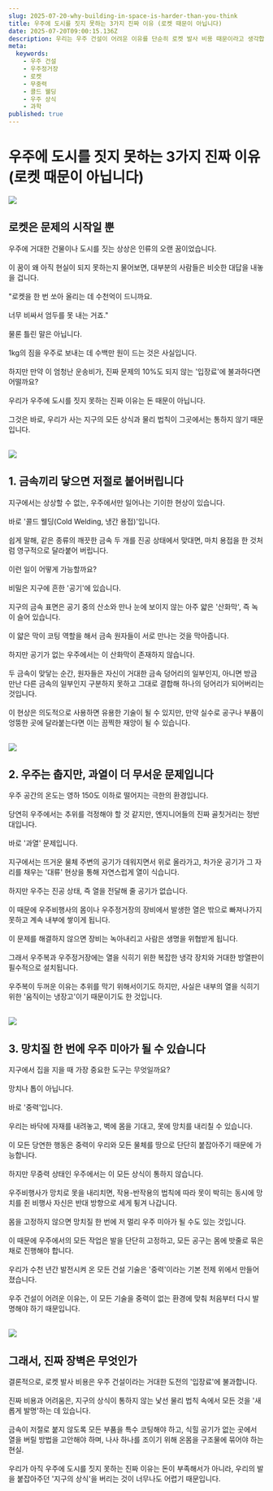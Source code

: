 ```yaml
---
slug: 2025-07-20-why-building-in-space-is-harder-than-you-think
title: 우주에 도시를 짓지 못하는 3가지 진짜 이유 (로켓 때문이 아닙니다)
date: 2025-07-20T09:00:15.136Z
description: 우리는 우주 건설이 어려운 이유를 단순히 로켓 발사 비용 때문이라고 생각합니다. 하지만 진짜 장벽은 우주라는 낯선 환경이 가진, 우리의 상식을 파괴하는 놀라운 물리 법칙에 있습니다.
meta:
  keywords:
    - 우주 건설
    - 우주정거장
    - 로켓
    - 무중력
    - 콜드 웰딩
    - 우주 상식
    - 과학
published: true
---
```


# 우주에 도시를 짓지 못하는 3가지 진짜 이유 (로켓 때문이 아닙니다)

![](https://upload.wikimedia.org/wikipedia/commons/thumb/c/c9/STS-134_International_Space_Station_after_undocking.jpg/1280px-STS-134_International_Space_Station_after_undocking.jpg)

<h2>로켓은 문제의 시작일 뿐</h2>

우주에 거대한 건물이나 도시를 짓는 상상은 인류의 오랜 꿈이었습니다.<br /><br />이 꿈이 왜 아직 현실이 되지 못하는지 물어보면, 대부분의 사람들은 비슷한 대답을 내놓을 겁니다.<br /><br />"로켓을 한 번 쏘아 올리는 데 수천억이 드니까요.<br /><br />너무 비싸서 엄두를 못 내는 거죠."<br /><br />물론 틀린 말은 아닙니다.<br /><br />1kg의 짐을 우주로 보내는 데 수백만 원이 드는 것은 사실입니다.<br /><br />하지만 만약 이 엄청난 운송비가, 진짜 문제의 10%도 되지 않는 '입장료'에 불과하다면 어떨까요?<br /><br />우리가 우주에 도시를 짓지 못하는 진짜 이유는 돈 때문이 아닙니다.<br /><br />그것은 바로, 우리가 사는 지구의 모든 상식과 물리 법칙이 그곳에서는 통하지 않기 때문입니다.<br /><br />

![](https://npr.brightspotcdn.com/dims4/default/851d0d4/2147483647/strip/true/crop/2131x1119+0+41/resize/1200x630!/quality/90/?url=https%3A%2F%2Fmedia.npr.org%2Fassets%2Fimg%2F2013%2F10%2F03%2Fgv-fp-0069rv2_wide-6777fb523eb2f99a25ee7f923b8d5a93a31ee9cd.jpg)

<h2>1. 금속끼리 닿으면 저절로 붙어버립니다</h2>

지구에서는 상상할 수 없는, 우주에서만 일어나는 기이한 현상이 있습니다.<br /><br />바로 '콜드 웰딩(Cold Welding, 냉간 용접)'입니다.<br /><br />쉽게 말해, 같은 종류의 깨끗한 금속 두 개를 진공 상태에서 맞대면, 마치 용접을 한 것처럼 영구적으로 달라붙어 버립니다.<br /><br />이런 일이 어떻게 가능할까요?<br /><br />비밀은 지구에 흔한 '공기'에 있습니다.<br /><br />지구의 금속 표면은 공기 중의 산소와 만나 눈에 보이지 않는 아주 얇은 '산화막', 즉 녹이 슬어 있습니다.<br /><br />이 얇은 막이 코팅 역할을 해서 금속 원자들이 서로 만나는 것을 막아줍니다.<br /><br />하지만 공기가 없는 우주에서는 이 산화막이 존재하지 않습니다.<br /><br />두 금속이 맞닿는 순간, 원자들은 자신이 거대한 금속 덩어리의 일부인지, 아니면 방금 만난 다른 금속의 일부인지 구분하지 못하고 그대로 결합해 하나의 덩어리가 되어버리는 것입니다.<br /><br />이 현상은 의도적으로 사용하면 유용한 기술이 될 수 있지만, 만약 실수로 공구나 부품이 엉뚱한 곳에 달라붙는다면 이는 끔찍한 재앙이 될 수 있습니다.<br /><br />

![](https://upload.wikimedia.org/wikipedia/commons/thumb/8/89/STS-116_spacewalk_1.jpg/1024px-STS-116_spacewalk_1.jpg)

<h2>2. 우주는 춥지만, 과열이 더 무서운 문제입니다</h2>

우주 공간의 온도는 영하 150도 이하로 떨어지는 극한의 환경입니다.<br /><br />당연히 우주에서는 추위를 걱정해야 할 것 같지만, 엔지니어들의 진짜 골칫거리는 정반대입니다.<br /><br />바로 '과열' 문제입니다.<br /><br />지구에서는 뜨거운 물체 주변의 공기가 데워지면서 위로 올라가고, 차가운 공기가 그 자리를 채우는 '대류' 현상을 통해 자연스럽게 열이 식습니다.<br /><br />하지만 우주는 진공 상태, 즉 열을 전달해 줄 공기가 없습니다.<br /><br />이 때문에 우주비행사의 몸이나 우주정거장의 장비에서 발생한 열은 밖으로 빠져나가지 못하고 계속 내부에 쌓이게 됩니다.<br /><br />이 문제를 해결하지 않으면 장비는 녹아내리고 사람은 생명을 위협받게 됩니다.<br /><br />그래서 우주복과 우주정거장에는 열을 식히기 위한 복잡한 냉각 장치와 거대한 방열판이 필수적으로 설치됩니다.<br /><br />우주복이 두꺼운 이유는 추위를 막기 위해서이기도 하지만, 사실은 내부의 열을 식히기 위한 '움직이는 냉장고'이기 때문이기도 한 것입니다.<br /><br />

![](https://www.usatoday.com/gcdn/authoring/authoring-images/2023/11/28/USAT/71726819007-spacetoolbag-promo.jpg)

<h2>3. 망치질 한 번에 우주 미아가 될 수 있습니다</h2>

지구에서 집을 지을 때 가장 중요한 도구는 무엇일까요?<br /><br />망치나 톱이 아닙니다.<br /><br />바로 '중력'입니다.<br /><br />우리는 바닥에 자재를 내려놓고, 벽에 몸을 기대고, 못에 망치를 내리칠 수 있습니다.<br /><br />이 모든 당연한 행동은 중력이 우리와 모든 물체를 땅으로 단단히 붙잡아주기 때문에 가능합니다.<br /><br />하지만 무중력 상태인 우주에서는 이 모든 상식이 통하지 않습니다.<br /><br />우주비행사가 망치로 못을 내리치면, 작용-반작용의 법칙에 따라 못이 박히는 동시에 망치를 쥔 비행사 자신은 반대 방향으로 세게 튕겨 나갑니다.<br /><br />몸을 고정하지 않으면 망치질 한 번에 저 멀리 우주 미아가 될 수도 있는 것입니다.<br /><br />이 때문에 우주에서의 모든 작업은 발을 단단히 고정하고, 모든 공구는 몸에 밧줄로 묶은 채로 진행해야 합니다.<br /><br />우리가 수천 년간 발전시켜 온 모든 건설 기술은 '중력'이라는 기본 전제 위에서 만들어졌습니다.<br /><br />우주 건설이 어려운 이유는, 이 모든 기술을 중력이 없는 환경에 맞춰 처음부터 다시 발명해야 하기 때문입니다.<br /><br />

![](https://us.123rf.com/450wm/andreyeremenko/andreyeremenko2308/andreyeremenko230801146/210638700-astronaut-spaceman-do-spacewalk-while-working-for-space-station-in-outer-space.jpg)

<h2>그래서, 진짜 장벽은 무엇인가</h2>

결론적으로, 로켓 발사 비용은 우주 건설이라는 거대한 도전의 '입장료'에 불과합니다.<br /><br />진짜 비용과 어려움은, 지구의 상식이 통하지 않는 낯선 물리 법칙 속에서 모든 것을 '새롭게 발명'하는 데 있습니다.<br /><br />금속이 저절로 붙지 않도록 모든 부품을 특수 코팅해야 하고, 식힐 공기가 없는 곳에서 열을 버릴 방법을 고안해야 하며, 나사 하나를 조이기 위해 온몸을 구조물에 묶어야 하는 현실.<br /><br />우리가 아직 우주에 도시를 짓지 못하는 진짜 이유는 돈이 부족해서가 아니라, 우리의 발을 붙잡아주던 '지구의 상식'을 버리는 것이 너무나도 어렵기 때문입니다.<br /><br />
